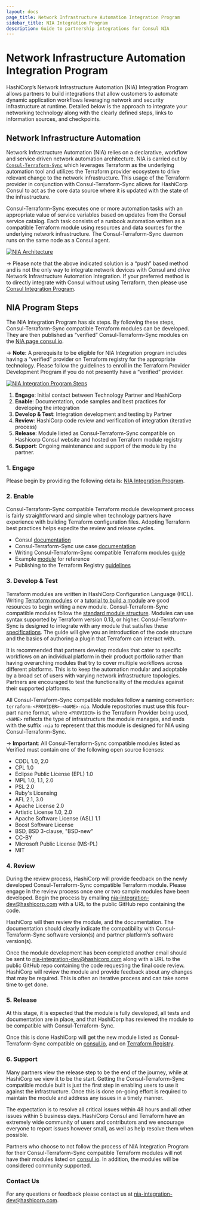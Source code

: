 ```yaml
---
layout: docs
page_title: Network Infrastructure Automation Integration Program
sidebar_title: NIA Integration Program
description: Guide to partnership integrations for Consul NIA
---
```


# Network Infrastructure Automation Integration Program

HashiCorp’s Network Infrastructure Automation (NIA) Integration Program allows partners to build integrations that allow customers to automate dynamic application workflows leveraging network and security infrastructure at runtime. Detailed below is the approach to integrate your networking technology along with the clearly defined steps, links to information sources, and checkpoints.

## Network Infrastructure Automation

Network Infrastructure Automation (NIA) relies on a declarative, workflow and service driven network automation architecture. NIA is carried out by [`Consul-Terraform-Sync`](/docs/nia) which leverages Terraform as the underlying automation tool and utilizes the Terraform provider ecosystem to drive relevant change to the network infrastructure. This usage of the Terraform provider in conjunction with Consul-Terraform-Sync allows for HashiCorp Consul to act as the core data source where it is updated with the state of the infrastructure.

Consul-Terraform-Sync executes one or more automation tasks with an appropriate value of service variables based on updates from the Consul service catalog. Each task consists of a runbook automation written as a compatible Terraform module using resources and data sources for the underlying network infrastructure. The Consul-Terraform-Sync daemon runs on the same node as a Consul agent.

[![NIA Architecture](/img/nia-highlevel-diagram.png)](/img/nia-highlevel-diagram.png)

-> Please note that the above indicated solution is a “push” based method and is not the only way to integrate network devices with Consul and drive Network Infrastructure Automation Integration. If your preferred method is to directly integrate with Consul without using Terraform, then please use [Consul Integration Program](/docs/integrate/partnerships).

## NIA Program Steps

The NIA Integration Program has six steps. By following these steps, Consul-Terraform-Sync compatible Terraform modules can be developed. They are then published as “verified” Consul-Terraform-Sync modules on the [NIA page consul.io](/use-cases/network-infrastructure-automation).

-> **Note:** A prerequisite to be eligible for NIA Integration program includes having a “verified” provider on Terraform registry for the appropriate technology. Please follow the guidelines to enroll in the Terraform Provider Development Program if you do not presently have a “verified” provider.

[![NIA Integration Program Steps](/img/nia-integration-program.png)](/img/nia-integration-program.png)

1. **Engage**: Initial contact between Technology Partner and HashiCorp
2. **Enable**: Documentation, code samples and best practices for developing the integration
3. **Develop & Test**: Integration development and testing by Partner
4. **Review**: HashiCorp code review and verification of integration (iterative process)
5. **Release**: Module listed as Consul-Terraform-Sync compatible on Hashicorp Consul website and hosted on Terraform module registry
6. **Support**: Ongoing maintenance and support of the module by the partner.

### 1. Engage

Please begin by providing the following details: [NIA Integration Program](https://docs.google.com/forms/d/1HtJXYQ36n83lFXEX-F_uIB7abUEMj95prSi5TSDMCXc/viewform?gxids=7757&edit_requested=true).

### 2. Enable

Consul-Terraform-Sync compatible Terraform module development process is fairly straightforward and simple when technology partners have experience with building Terraform configuration files. Adopting Terraform best practices helps expedite the review and release cycles.

- Consul [documentation](/docs)
- Consul-Terraform-Sync use case [documentation](/use-cases/network-infrastructure-automation)
- Writing Consul-Terraform-Sync compatible Terraform modules [guide](/docs/nia/installation/requirements#how-to-create-a-compatible-terraform-module)
- Example [module](https://registry.terraform.io/modules/PaloAltoNetworks/dag-nia/panos/latest) for reference
- Publishing to the Terraform Registry [guidelines](https://www.terraform.io/docs/registry/modules/publish.html)

### 3. Develop & Test

Terraform modules are written in HashiCorp Configuration Language (HCL). Writing [Terraform modules](https://www.terraform.io/docs/modules/index.html) or a [tutorial to build a module](https://learn.hashicorp.com/tutorials/terraform/module-create) are good resources to begin writing a new module.
Consul-Terraform-Sync compatible modules follow the [standard module structure](https://www.terraform.io/docs/modules/index.html#standard-module-structure). Modules can use syntax supported by Terraform version 0.13, or higher. Consul-Terraform-Sync is designed to integrate with any module that satisfies these [specifications](/docs/nia/installation/requirements#how-to-create-a-compatible-terraform-module). The guide will give you an introduction of the code structure and the basics of authoring a plugin that Terraform can interact with.

It is recommended that partners develop modules that cater to specific workflows on an individual platform in their product portfolio rather than having overarching modules that try to cover multiple workflows across different platforms. This is to keep the automation modular and adoptable by a broad set of users with varying network infrastructure topologies. Partners are encouraged to test the functionality of the modules against their supported platforms.

All Consul-Terraform-Sync compatible modules follow a naming convention: `terraform-<PROVIDER>-<NAME>-nia`. Module repositories must use this four-part name format, where `<PROVIDER>` is the Terraform Provider being used, `<NAME>` reflects the type of infrastructure the module manages, and ends with the suffix `-nia` to represent that this module is designed for NIA using Consul-Terraform-Sync.

-> **Important**: All Consul-Terraform-Sync compatible modules listed as Verified must contain one of the following open source licenses:

- CDDL 1.0, 2.0
- CPL 1.0
- Eclipse Public License (EPL) 1.0
- MPL 1.0, 1.1, 2.0
- PSL 2.0
- Ruby's Licensing
- AFL 2.1, 3.0
- Apache License 2.0
- Artistic License 1.0, 2.0
- Apache Software License (ASL) 1.1
- Boost Software License
- BSD, BSD 3-clause, "BSD-new"
- CC-BY
- Microsoft Public License (MS-PL)
- MIT

### 4. Review

During the review process, HashiCorp will provide feedback on the newly developed Consul-Terraform-Sync compatible Terraform module. Please engage in the review process once one or two sample modules have been developed. Begin the process by emailing nia-integration-dev@hashicorp.com with a URL to the public GitHub repo containing the code.

HashiCorp will then review the module, and the documentation. The documentation should clearly indicate the compatibility with Consul-Terraform-Sync software version(s) and partner platform’s software version(s).

Once the module development has been completed another email should be sent to nia-integration-dev@hashicorp.com along with a URL to the public GitHub repo containing the code requesting the final code review. HashiCorp will review the module and provide feedback about any changes that may be required. This is often an iterative process and can take some time to get done.

### 5. Release

At this stage, it is expected that the module is fully developed, all tests and documentation are in place, and that HashiCorp has reviewed the module to be compatible with Consul-Terraform-Sync.

Once this is done HashiCorp will get the new module listed as Consul-Terraform-Sync compatible on [consul.io](/use-cases/network-infrastructure-automation), and on [Terraform Registry](https://registry.terraform.io/browse/modules).

### 6. Support

Many partners view the release step to be the end of the journey, while at HashiCorp we view it to be the start. Getting the Consul-Terraform-Sync compatible module built is just the first step in enabling users to use it against the infrastructure. Once this is done on-going effort is required to maintain the module and address any issues in a timely manner.

The expectation is to resolve all critical issues within 48 hours and all other issues within 5 business days. HashiCorp Consul and Terraform have an extremely wide community of users and contributors and we encourage everyone to report issues however small, as well as help resolve them when possible.

Partners who choose to not follow the process of NIA Integration Program for their Consul-Terraform-Sync compatible Terraform modules will not have their modules listed on [consul.io](/use-cases/network-infrastructure-automation). In addition, the modules will be considered community supported.

### Contact Us

For any questions or feedback please contact us at nia-integration-dev@hashicorp.com.

